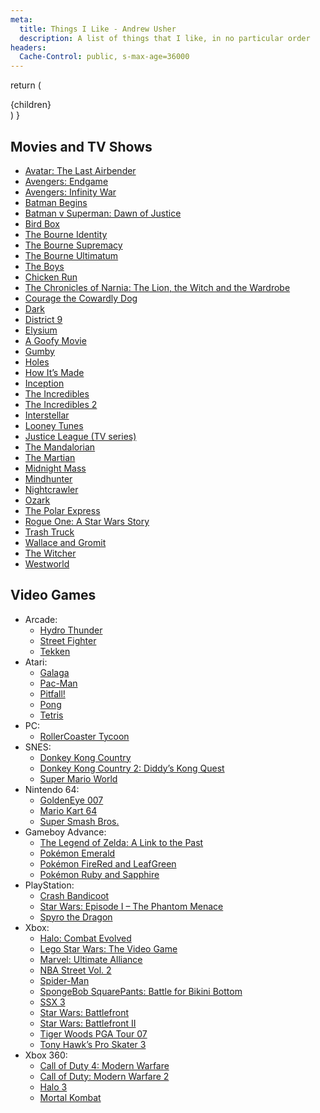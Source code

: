 ```yaml
---
meta:
  title: Things I Like - Andrew Usher
  description: A list of things that I like, in no particular order
headers:
  Cache-Control: public, s-max-age=36000
---
```


  return (
    <main className="prose max-w-screen-xl mx-auto py-12 px-4 dark:prose-invert">
      {children}
    </main>
  )
}

## Movies and TV Shows

- [Avatar: The Last Airbender](https://en.wikipedia.org/wiki/Avatar:_The_Last_Airbender)
- [Avengers: Endgame](https://en.wikipedia.org/wiki/Avengers:_Endgame)
- [Avengers: Infinity War](https://en.wikipedia.org/wiki/Avengers:_Infinity_War)
- [Batman Begins](https://en.wikipedia.org/wiki/Batman_Begins)
- [Batman v Superman: Dawn of Justice](https://en.wikipedia.org/wiki/Batman_v_Superman:_Dawn_of_Justice)
- [Bird Box](<https://en.wikipedia.org/wiki/Bird_Box_(film)>)
- [The Bourne Identity](<https://en.wikipedia.org/wiki/The_Bourne_Identity_(2002_film)>)
- [The Bourne Supremacy](<https://en.wikipedia.org/wiki/The_Bourne_Supremacy_(film)>)
- [The Bourne Ultimatum](<https://en.wikipedia.org/wiki/The_Bourne_Ultimatum_(film)>)
- [The Boys](<https://en.wikipedia.org/wiki/The_Boys_(2019_TV_series)>)
- [Chicken Run](https://en.wikipedia.org/wiki/Chicken_Run)
- [The Chronicles of Narnia: The Lion, the Witch and the Wardrobe](https://en.wikipedia.org/wiki/The_Chronicles_of_Narnia:_The_Lion,_the_Witch_and_the_Wardrobe)
- [Courage the Cowardly Dog](https://en.wikipedia.org/wiki/Courage_the_Cowardly_Dog)
- [Dark](<https://en.wikipedia.org/wiki/Dark_(TV_series)>)
- [District 9](https://en.wikipedia.org/wiki/District_9)
- [Elysium](<https://en.wikipedia.org/wiki/Elysium_(film)>)
- [A Goofy Movie](https://en.wikipedia.org/wiki/A_Goofy_Movie)
- [Gumby](https://en.wikipedia.org/wiki/Gumby)
- [Holes](<https://en.wikipedia.org/wiki/Holes_(film)>)
- [How It’s Made](https://en.wikipedia.org/wiki/How_It%27s_Made)
- [Inception](https://en.wikipedia.org/wiki/Inception)
- [The Incredibles](https://en.wikipedia.org/wiki/The_Incredibles)
- [The Incredibles 2](https://en.wikipedia.org/wiki/Incredibles_2)
- [Interstellar](<https://en.wikipedia.org/wiki/Interstellar_(film)>)
- [Looney Tunes](https://en.wikipedia.org/wiki/Looney_Tunes)
- [Justice League (TV series)](<https://en.wikipedia.org/wiki/Justice_League_(TV_series)>)
- [The Mandalorian](https://en.wikipedia.org/wiki/The_Mandalorian)
- [The Martian](<https://en.wikipedia.org/wiki/The_Martian_(film)>)
- [Midnight Mass](<https://en.wikipedia.org/wiki/Midnight_Mass_(miniseries)>)
- [Mindhunter](<https://en.wikipedia.org/wiki/Mindhunter_(TV_series)>)
- [Nightcrawler](<https://en.wikipedia.org/wiki/Nightcrawler_(film)>)
- [Ozark](<https://en.wikipedia.org/wiki/Ozark_(TV_series)>)
- [The Polar Express](<https://en.wikipedia.org/wiki/The_Polar_Express_(film)>)
- [Rogue One: A Star Wars Story](https://en.wikipedia.org/wiki/Rogue_One)
- [Trash Truck](https://www.netflix.com/title/80234731)
- [Wallace and Gromit](https://en.wikipedia.org/wiki/Wallace_and_Gromit)
- [The Witcher](<https://en.wikipedia.org/wiki/The_Witcher_(TV_series)>)
- [Westworld](<https://en.wikipedia.org/wiki/Westworld_(TV_series)>)

## Video Games

- Arcade:
  - [Hydro Thunder](https://en.wikipedia.org/wiki/Hydro_Thunder)
  - [Street Fighter](https://en.wikipedia.org/wiki/Street_Fighter)
  - [Tekken](https://en.wikipedia.org/wiki/Tekken)
- Atari:
  - [Galaga](https://en.wikipedia.org/wiki/Galaga)
  - [Pac-Man](<https://en.wikipedia.org/wiki/Pac-Man_(Atari_2600)>)
  - [Pitfall!](https://en.wikipedia.org/wiki/Pitfall!)
  - [Pong](https://en.wikipedia.org/wiki/Pong)
  - [Tetris](https://en.wikipedia.org/wiki/Tetris)
- PC:
  - [RollerCoaster Tycoon](https://en.wikipedia.org/wiki/RollerCoaster_Tycoon)
- SNES:
  - [Donkey Kong Country](https://en.wikipedia.org/wiki/Donkey_Kong_Country)
  - [Donkey Kong Country 2: Diddy’s Kong Quest](https://en.wikipedia.org/wiki/Donkey_Kong_Country_2:_Diddy%27s_Kong_Quest)
  - [Super Mario World](https://en.wikipedia.org/wiki/Super_Mario_World)
- Nintendo 64:
  - [GoldenEye 007](<https://en.wikipedia.org/wiki/GoldenEye_007_(1997_video_game)>)
  - [Mario Kart 64](https://en.wikipedia.org/wiki/Mario_Kart_64)
  - [Super Smash Bros.](https://en.wikipedia.org/wiki/Super_Smash_Bros.)
- Gameboy Advance:
  - [The Legend of Zelda: A Link to the Past](https://en.wikipedia.org/wiki/The_Legend_of_Zelda:_A_Link_to_the_Past)
  - [Pokémon Emerald](https://en.wikipedia.org/wiki/Pok%C3%A9mon_Emerald)
  - [Pokémon FireRed and LeafGreen](https://en.wikipedia.org/wiki/Pok%C3%A9mon_FireRed_and_LeafGreen)
  - [Pokémon Ruby and Sapphire](https://en.wikipedia.org/wiki/Pok%C3%A9mon_Ruby_and_Sapphire)
- PlayStation:
  - [Crash Bandicoot](<https://en.wikipedia.org/wiki/Crash_Bandicoot_(video_game)>)
  - [Star Wars: Episode I – The Phantom Menace](<https://en.wikipedia.org/wiki/Star_Wars:_Episode_I_%E2%80%93_The_Phantom_Menace_(video_game)>)
  - [Spyro the Dragon](<https://en.wikipedia.org/wiki/Spyro_the_Dragon_(video_game)>)
- Xbox:
  - [Halo: Combat Evolved](https://en.wikipedia.org/wiki/Halo:_Combat_Evolved)
  - [Lego Star Wars: The Video Game](https://en.wikipedia.org/wiki/Lego_Star_Wars:_The_Video_Game)
  - [Marvel: Ultimate Alliance](https://en.wikipedia.org/wiki/Marvel:_Ultimate_Alliance)
  - [NBA Street Vol. 2](https://en.wikipedia.org/wiki/NBA_Street_Vol._2)
  - [Spider-Man](<https://en.wikipedia.org/wiki/Spider-Man_(2002_video_game)>)
  - [SpongeBob SquarePants: Battle for Bikini Bottom](https://en.wikipedia.org/wiki/SpongeBob_SquarePants:_Battle_for_Bikini_Bottom)
  - [SSX 3](https://en.wikipedia.org/wiki/SSX_3)
  - [Star Wars: Battlefront](<https://en.wikipedia.org/wiki/Star_Wars:_Battlefront_(2004_video_game)>)
  - [Star Wars: Battlefront II](https://en.wikipedia.org/wiki/Star_Wars:_Battlefront_II)
  - [Tiger Woods PGA Tour 07](https://en.wikipedia.org/wiki/Tiger_Woods_PGA_Tour_07)
  - [Tony Hawk’s Pro Skater 3](https://en.wikipedia.org/wiki/Tony_Hawk%27s_Pro_Skater_3)
- Xbox 360:
  - [Call of Duty 4: Modern Warfare](https://en.wikipedia.org/wiki/Call_of_Duty_4:_Modern_Warfare)
  - [Call of Duty: Modern Warfare 2](https://en.wikipedia.org/wiki/Call_of_Duty:_Modern_Warfare_2)
  - [Halo 3](https://en.wikipedia.org/wiki/Halo_3)
  - [Mortal Kombat](https://en.wikipedia.org/wiki/Mortal_Kombat)
